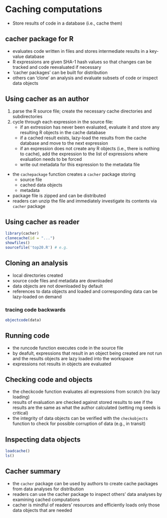 # Caching computations

- Store results of code in a database (i.e., cache them)

## cacher package for R
- evaluates code written in files and stores intermediate results in a key-value
  database
- R expressions are given SHA-1 hash values so that changes can be tracked and
  code reevaluated if necessary
- 'cacher packages' can be built for distribution
- others can 'clone' an analysis and evaluate subsets of code or inspect data
  objects

## Using cacher as an author
1. parse the R source file; create the necessary cache directories and
   subdirectories
2. cycle through each expression in the source file:
    - if an extression has never been evaluated, evaluate it and store any
      resulting R objects in the cache database
    - if a cached result exists, lazy-load the results from the cache database
      and move to the next expression
    - if an expression does not create any R objects (i.e., there is nothing to
      cache), add the expression to the list of expressions where evaluation
      needs to be forced
    - write out metadata for this expression to the metadata file

- the ```cachepackage``` function creates a ```cacher``` package storing
    - source file
    - cached data objects
    - metadata
- package file is zipped and can be distributed
- readers can unzip the file and immediately investigate its contents via
  ```cacher``` package

## Using cacher as reader

```{r}
library(cacher)
clonecache(id = "...")
showfiles()
sourcefile('top20.R') # e.g.
```

## Cloning an analysis
- local directories created
- source code files and metadata are downloaded
- data objects are not downloaded by default
- references to data objects and loaded and corresponding data can be lazy-loaded on demand

### tracing code backwards
```{r}
objectcode(data)
```
## Running code
- the runcode function executes code in the source file
- by deafult, expressions that result in an object being created are not run and the results objects are lazy loaded into the workspace
- expressions not results in objects are evaluated

## Checking code and objects
- the checkcode function evaluates all expressions from scratch (no lazy loading)
- results of evaluation are checked against stored results to see if the results are the same as what the author calculated (setting rng seeds is critical)
- the integrity of data objects can be verified with the ```checkobjects``` function to check for possible corruption of data (e.g., in transit)

## Inspecting data objects
```{r}
loadcache()
ls()
```

## Cacher summary
- the ```cacher``` package can be used by authors to create cache packages from data analyses for distribution
- readers can use the cacher package to inspect others' data analyses by examining cached computations
- cacher is mindful of readers' resources and efficiently loads only those data objects that are needed